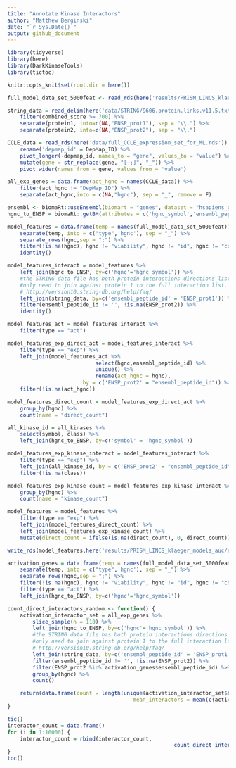 ```yaml
---
title: "Annotate Kinase Interactors"
author: "Matthew Berginski"
date: "`r Sys.Date()`"
output: github_document
---
```


```r
library(tidyverse)
library(here)
library(DarkKinaseTools)
library(tictoc)

knitr::opts_knit$set(root.dir = here())
```

```r
full_model_data_set_5000feat <- read_rds(here('results/PRISM_LINCS_klaeger_models_auc/PRISM_LINCS_klaeger_data_for_ml_5000feat_auc.rds.gz'))

string_data = read_delim(here('data/STRING/9606.protein.links.v11.5.txt.gz')) %>%
	filter(combined_score >= 700) %>%
	separate(protein1, into=c(NA,"ENSP_prot1"), sep = "\\.") %>%
	separate(protein2, into=c(NA,"ENSP_prot2"), sep = "\\.")

CCLE_data = read_rds(here('data/full_CCLE_expression_set_for_ML.rds')) %>% 
	rename('depmap_id' = DepMap_ID) %>%
	pivot_longer(-depmap_id, names_to = "gene", values_to = "value") %>% 
	mutate(gene = str_replace(gene, "[-;]", "_")) %>% 
	pivot_wider(names_from = gene, values_from = 'value')

all_exp_genes = data.frame(act_hgnc = names(CCLE_data)) %>%
	filter(act_hgnc != "DepMap_ID") %>%
	separate(act_hgnc,into = c(NA,"hgnc"), sep = "_", remove = F)
```

```r
ensembl <- biomaRt::useEnsembl(biomart = "genes", dataset = "hsapiens_gene_ensembl")
hgnc_to_ENSP = biomaRt::getBM(attributes = c('hgnc_symbol','ensembl_peptide_id'), mart = ensembl)
```

```r
model_features = data.frame(temp = names(full_model_data_set_5000feat)) %>%
	separate(temp, into = c("type",'hgnc'), sep = "_") %>%
	separate_rows(hgnc,sep = ";") %>%
	filter(!is.na(hgnc), hgnc != "viability", hgnc != "id", hgnc != "conc") %>%
	identity()

model_features_interact = model_features %>% 
	left_join(hgnc_to_ENSP, by=c('hgnc'='hgnc_symbol')) %>%
	#the STRING data file has both protein interactions directions listed, so we
	#only need to join against protein 1 to the full interaction list.
	# http://version10.string-db.org/help/faq/
	left_join(string_data, by=c('ensembl_peptide_id' = 'ENSP_prot1')) %>%
	filter(ensembl_peptide_id != '', !is.na(ENSP_prot2)) %>%
	identity()

model_features_act = model_features_interact %>%
	filter(type == "act")

model_features_exp_direct_act = model_features_interact %>%
	filter(type == "exp") %>%
	left_join(model_features_act %>%
							select(hgnc,ensembl_peptide_id) %>%
							unique() %>%
							rename(act_hgnc = hgnc),
						by = c('ENSP_prot2' = "ensembl_peptide_id")) %>%
	filter(!is.na(act_hgnc))

model_features_direct_count = model_features_exp_direct_act %>%
	group_by(hgnc) %>%
	count(name = "direct_count")

all_kinase_id = all_kinases %>%
	select(symbol, class) %>%
	left_join(hgnc_to_ENSP, by=c('symbol' = 'hgnc_symbol'))

model_features_exp_kinase_interact = model_features_interact %>%
	filter(type == "exp") %>%
	left_join(all_kinase_id, by = c('ENSP_prot2' = "ensembl_peptide_id")) %>%
	filter(!is.na(class))

model_features_exp_kinase_count = model_features_exp_kinase_interact %>%
	group_by(hgnc) %>%
	count(name = "kinase_count")

model_features = model_features %>%
	filter(type == "exp") %>%
	left_join(model_features_direct_count) %>%
	left_join(model_features_exp_kinase_count) %>% 
	mutate(direct_count = ifelse(is.na(direct_count), 0, direct_count))

write_rds(model_features,here('results/PRISM_LINCS_klaeger_models_auc/expression_feature_interactors.rds'))
```

```r
activation_genes = data.frame(temp = names(full_model_data_set_5000feat)) %>%
	separate(temp, into = c("type",'hgnc'), sep = "_") %>%
	separate_rows(hgnc,sep = ";") %>%
	filter(!is.na(hgnc), hgnc != "viability", hgnc != "id", hgnc != "conc") %>%
	filter(type == "act") %>%
	left_join(hgnc_to_ENSP, by=c('hgnc'='hgnc_symbol'))

count_direct_interactors_random <- function() {
	activation_interactor_set = all_exp_genes %>%
		slice_sample(n = 110) %>%
		left_join(hgnc_to_ENSP, by=c('hgnc'='hgnc_symbol')) %>%
		#the STRING data file has both protein interactions directions listed, so we
		#only need to join against protein 1 to the full interaction list.
		# http://version10.string-db.org/help/faq/
		left_join(string_data, by=c('ensembl_peptide_id' = 'ENSP_prot1')) %>%
		filter(ensembl_peptide_id != '', !is.na(ENSP_prot2)) %>%
		filter(ENSP_prot2 %in% activation_genes$ensembl_peptide_id) %>% 
		group_by(hgnc) %>% 
		count()

	return(data.frame(count = length(unique(activation_interactor_set$hgnc)),
										mean_interactors = mean(c(activation_interactor_set$n, rep(0,110 - length(activation_interactor_set$n))))))
}

tic()
interactor_count = data.frame()
for (i in 1:10000) {
	interactor_count = rbind(interactor_count,
													 count_direct_interactors_random())
}
toc()
```

